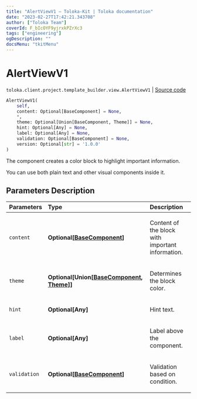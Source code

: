 ```yaml
---
title: "AlertViewV1 — Toloka-Kit | Toloka documentation"
date: "2023-02-27T17:42:21.343708"
author: ["Toloka Team"]
coverId: F_bIcOYF9yjrxkPZrXc3
tags: ["engineering"]
ogDescription: ""
docsMenu: "tkitMenu"
---
```


# AlertViewV1
`toloka.client.project.template_builder.view.AlertViewV1` | [Source code](https://github.com/Toloka/toloka-kit/blob/v1.1.4/src/client/project/template_builder/view.py#L77)

```python
AlertViewV1(
    self,
    content: Optional[BaseComponent] = None,
    *,
    theme: Optional[Union[BaseComponent, Theme]] = None,
    hint: Optional[Any] = None,
    label: Optional[Any] = None,
    validation: Optional[BaseComponent] = None,
    version: Optional[str] = '1.0.0'
)
```

The component creates a color block to highlight important information.

You can use both plain text and other visual components inside it.

## Parameters Description

| Parameters | Type | Description |
| :----------| :----| :-----------|
`content`|**Optional\[[BaseComponent](/docs/toloka-kit/reference/toloka.client.project.template_builder.base.BaseComponent)\]**|<p>Content of the block with important information.</p>
`theme`|**Optional\[Union\[[BaseComponent](/docs/toloka-kit/reference/toloka.client.project.template_builder.base.BaseComponent), [Theme](/docs/toloka-kit/reference/toloka.client.project.template_builder.view.AlertViewV1.Theme)\]\]**|<p>Determines the block color.</p>
`hint`|**Optional\[Any\]**|<p>Hint text.</p>
`label`|**Optional\[Any\]**|<p>Label above the component.</p>
`validation`|**Optional\[[BaseComponent](/docs/toloka-kit/reference/toloka.client.project.template_builder.base.BaseComponent)\]**|<p>Validation based on condition.</p>